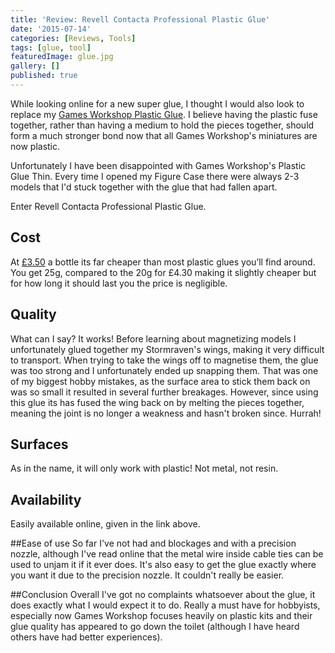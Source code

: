 ```yaml
---
title: 'Review: Revell Contacta Professional Plastic Glue'
date: '2015-07-14'
categories: [Reviews, Tools]
tags: [glue, tool]
featuredImage: glue.jpg
gallery: []
published: true
---
```


While looking online for a new super glue, I thought I would also look to replace my [Games Workshop Plastic Glue](http://www.games-workshop.com/en-GB/Plastic-Glue-Thin). I believe having the plastic fuse together, rather than having a medium to hold the pieces together, should form a much stronger bond now that all Games Workshop's miniatures are now plastic.

Unfortunately I have been disappointed with Games Workshop's Plastic Glue Thin. Every time I opened my Figure Case there were always 2-3 models that I'd stuck together with the glue that had fallen apart.

Enter Revell Contacta Professional Plastic Glue.

## Cost

At [£3.50](http://www.amazon.co.uk/Revell-39604-Contacta-Professional-Glue/dp/B000KJPUL0) a bottle its far cheaper than most plastic glues you’ll find around. You get 25g, compared to the 20g for £4.30 making it slightly cheaper but for how long it should last you the price is negligible.

## Quality

What can I say? It works! Before learning about magnetizing models I unfortunately glued together my Stormraven's wings, making it very difficult to transport. When trying to take the wings off to magnetise them, the glue was too strong and I unfortunately ended up snapping them. That was one of my biggest hobby mistakes, as the surface area to stick them back on was so small it resulted in several further breakages. However, since using this glue its has fused the wing back on by melting the pieces together, meaning the joint is no longer a weakness and hasn't broken since. Hurrah!

## Surfaces

As in the name, it will only work with plastic! Not metal, not resin.

## Availability

Easily available online, given in the link above.

##Ease of use
So far I've not had and blockages and with a precision nozzle, although I've read online that the metal wire inside cable ties can be used to unjam it if it ever does. It's also easy to get the glue exactly where you want it due to the precision nozzle. It couldn't really be easier.

##Conclusion
Overall I've got no complaints whatsoever about the glue, it does exactly what I would expect it to do. Really a must have for hobbyists, especially now Games Workshop focuses heavily on plastic kits and their glue quality has appeared to go down the toilet (although I have heard others have had better experiences).
